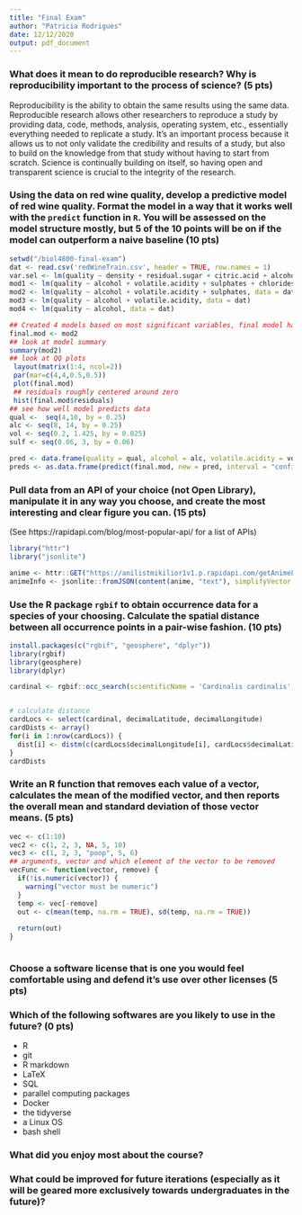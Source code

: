 ```yaml
---
title: "Final Exam"
author: "Patricia Rodrigues"
date: 12/12/2020
output: pdf_document
---
```






### What does it mean to do reproducible research? Why is reproducibility important to the process of science? (5 pts)

Reproducibility is the ability to obtain the same results using the same data. Reproducible research allows other researchers to reproduce a study by providing data, code, methods, analysis, operating system, etc., essentially everything needed to replicate a study. It's an important process because it allows us to not only validate the credibility and results of a study, but also to build on the knowledge from that study without having to start from scratch. Science is continually building on itself, so having open and transparent science is crucial to the integrity of the research.



###  Using the data on red wine quality, develop a predictive model of red wine quality. Format the model in a way that it works well with the `predict` function in `R`. You will be assessed on the model structure mostly, but 5 of the 10 points will be on if the model can outperform a naive baseline (10 pts)



```r
setwd("/biol4800-final-exam")
dat <- read.csv('redWineTrain.csv', header = TRUE, row.names = 1)
var.sel <- lm(quality ~ density + residual.sugar + citric.acid + alcohol + total.sulfur.dioxide + volatile.acidity + free.sulfur.dioxide + sulphates + pH + chlorides + fixed.acidity, data = dat)
mod1 <- lm(quality ~ alcohol + volatile.acidity + sulphates + chlorides, data = dat)
mod2 <- lm(quality ~ alcohol + volatile.acidity + sulphates, data = dat)
mod3 <- lm(quality ~ alcohol + volatile.acidity, data = dat)
mod4 <- lm(quality ~ alcohol, data = dat)

## Created 4 models based on most significant variables, final model had highest adjusted r-squared and lowest p-value with fewest variables
final.mod <- mod2
## look at model summary
summary(mod2)
## look at QQ plots
 layout(matrix(1:4, ncol=2)) 
 par(mar=c(4,4,0.5,0.5)) 
 plot(final.mod)
 ## residuals roughly centered around zero
 hist(final.mod$residuals)
## see how well model predicts data
qual <-  seq(4,10, by = 0.25)
alc <- seq(8, 14, by = 0.25) 
vol <- seq(0.2, 1.425, by = 0.025)
sulf <- seq(0.06, 3, by = 0.06)

pred <- data.frame(quality = qual, alcohol = alc, volatile.acidity = vol, sulphates = sulf)
preds <- as.data.frame(predict(final.mod, new = pred, interval = "confidence"))

```



### Pull data from an API of your choice (not Open Library), manipulate it in any way you choose, and create the most interesting and clear figure you can. (15 pts)

(See https://rapidapi.com/blog/most-popular-api/ for a list of APIs)

```r
library("httr")
library("jsonlite")

anime <- httr::GET("https://anilistmikilior1v1.p.rapidapi.com/getAnimeList")
animeInfo <- jsonlite::fromJSON(content(anime, "text"), simplifyVector = FALSE)

```



### Use the R package `rgbif` to obtain occurrence data for a species of your choosing. Calculate the spatial distance between all occurrence points in a pair-wise fashion. (10 pts)



```r
install.packages(c("rgbif", "geosphere", "dplyr"))
library(rgbif)
library(geosphere)
library(dplyr)

cardinal <- rgbif::occ_search(scientificName = 'Cardinalis cardinalis', limit = 10, return = 'data')[[3]]


# calculate distance
cardLocs <- select(cardinal, decimalLatitude, decimalLongitude)
cardDists <- array()
for(i in 1:nrow(cardLocs)) {
  dist[i] <- distm(c(cardLocs$decimalLongitude[i], cardLocs$decimalLatitude[i]), c(cardLocs$decimalLongitude[i + 1], cardLocs$decimalLatitude[i + 1]), fun = distHaversine)
}
cardDists

```




### Write an R function that removes each value of a vector, calculates the mean of the modified vector, and then reports the overall mean and standard deviation of those vector means. (5 pts)


```r

vec <- c(1:10)
vec2 <- c(1, 2, 3, NA, 5, 10)
vec3 <- c(1, 2, 3, "poop", 5, 6)
## arguments, vector and which element of the vector to be removed
vecFunc <- function(vector, remove) {
  if(!is.numeric(vector)) {
    warning("vector must be numeric")
  }
  temp <- vec[-remove]
  out <- c(mean(temp, na.rm = TRUE), sd(temp, na.rm = TRUE))
  
  return(out)
}
  
```






### Choose a software license that is one you would feel comfortable using and defend it's use over other licenses (5 pts)












### Which of the following softwares are you likely to use in the future? (0 pts)

+ R
+ git
+ R markdown
+ LaTeX
+ SQL
+ parallel computing packages
+ Docker
+ the tidyverse
+ a Linux OS
+ bash shell







### What did you enjoy most about the course?




### What could be improved for future iterations (especially as it will be geared more exclusively towards undergraduates in the future)?



